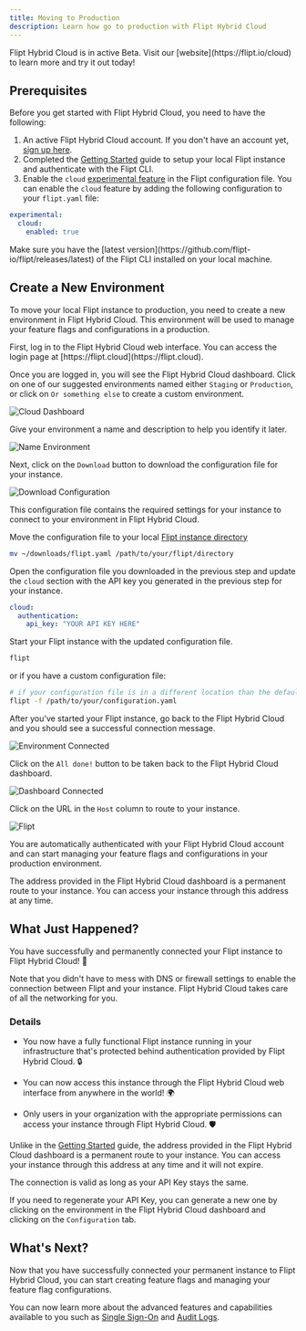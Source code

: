 ```yaml
---
title: Moving to Production
description: Learn how go to production with Flipt Hybrid Cloud
---
```


<Info>
  Flipt Hybrid Cloud is in active Beta. Visit our
  [website](https://flipt.io/cloud) to learn more and try it out today!
</Info>

## Prerequisites

Before you get started with Flipt Hybrid Cloud, you need to have the following:

1. An active Flipt Hybrid Cloud account. If you don't have an account yet, [sign up here](https://flipt.cloud).
2. Completed the [Getting Started](/cloud/guides/getting-started) guide to setup your local Flipt instance and authenticate with the Flipt CLI.
3. Enable the `cloud` [experimental feature](/configuration/experimental) in the Flipt configuration file. You can enable the `cloud` feature by adding the following configuration to your `flipt.yaml` file:

```yaml
experimental:
  cloud:
    enabled: true
```

<Note>
  Make sure you have the [latest
  version](https://github.com/flipt-io/flipt/releases/latest) of the Flipt CLI
  installed on your local machine.
</Note>

## Create a New Environment

To move your local Flipt instance to production, you need to create a new environment in Flipt Hybrid Cloud. This environment will be used to manage your feature flags and configurations in a production.

<Steps>
  <Step title="Login to Hybrid Cloud">
  First, log in to the Flipt Hybrid Cloud web interface. You can access the login page at [https://flipt.cloud](https://flipt.cloud).
  
  </Step>
  <Step title="Create a New Environment">

Once you are logged in, you will see the Flipt Hybrid Cloud dashboard. Click on one of our suggested environments named either `Staging` or `Production`, or click on `Or something else` to create a custom environment.

![Cloud Dashboard](/images/cloud/guides/production/dashboard.png)

  </Step>
  <Step title="Name Your Environment">

Give your environment a name and description to help you identify it later.

![Name Environment](/images/cloud/guides/production/environment-form.png)

  </Step>
  <Step title="Download Configuration">

Next, click on the `Download` button to download the configuration file for your instance.

![Download Configuration](/images/cloud/guides/production/download-configuration.png)

This configuration file contains the required settings for your instance to connect to your environment in Flipt Hybrid Cloud.

Move the configuration file to your local [Flipt instance directory](/configuration/overview#configuration-file)

```bash
mv ~/downloads/flipt.yaml /path/to/your/flipt/directory
```

  </Step>

  <Step title="Update Configuration">

Open the configuration file you downloaded in the previous step and update the `cloud` section with the API key you generated in the previous step for your instance.

```yaml
cloud:
  authentication:
    api_key: "YOUR API KEY HERE"
```

  </Step>

  <Step title="Start Flipt">

Start your Flipt instance with the updated configuration file.

```bash
flipt
```

or if you have a custom configuration file:

```bash
# if your configuration file is in a different location than the default
flipt -f /path/to/your/configuration.yaml
```

  </Step>

  <Step title="Connection Successful">

After you've started your Flipt instance, go back to the Flipt Hybrid Cloud and you should see a successful connection message.

![Environment Connected](/images/cloud/guides/production/environment-connected.png)

  </Step>

  <Step title="Route to Your Instance">

Click on the `All done!` button to be taken back to the Flipt Hybrid Cloud dashboard.

![Dashboard Connected](/images/cloud/guides/production/dashboard-connected.png)

Click on the URL in the `Host` column to route to your instance.

![Flipt](/images/cloud/guides/production/flipt.png)

You are automatically authenticated with your Flipt Hybrid Cloud account and can start managing your feature flags and configurations in your production environment.

  <Info>
    The address provided in the Flipt Hybrid Cloud dashboard is a permanent route to your instance. You can access your instance through this address at any time.
  </Info>
  </Step>
</Steps>

## What Just Happened?

You have successfully and permanently connected your Flipt instance to Flipt Hybrid Cloud! 🎉

<Check>
  Note that you didn't have to mess with DNS or firewall settings to enable the
  connection between Flipt and your instance. Flipt Hybrid Cloud takes care of
  all the networking for you.
</Check>

### Details

- You now have a fully functional Flipt instance running in your infrastructure that's protected behind authentication provided by Flipt Hybrid Cloud. 🔒

- You can now access this instance through the Flipt Hybrid Cloud web interface from anywhere in the world! 🌍

- Only users in your organization with the appropriate permissions can access your instance through Flipt Hybrid Cloud. 🛡️

Unlike in the [Getting Started](/cloud/guides/getting-started) guide, the address provided in the Flipt Hybrid Cloud dashboard is a permanent route to your instance. You can access your instance through this address at any time and it will not expire.

<Note>
  The connection is valid as long as your API Key stays the same. 
  
  If you need to regenerate your API Key, you can generate a new one by clicking on the environment in the Flipt Hybrid Cloud dashboard and clicking on the `Configuration` tab.

</Note>

## What's Next?

Now that you have successfully connected your permanent instance to Flipt Hybrid Cloud, you can start creating feature flags and managing your feature flag configurations.

You can now learn more about the advanced features and capabilities available to you such as [Single Sign-On](/cloud/features/authentication) and [Audit Logs](/cloud/features/audit-logs).
